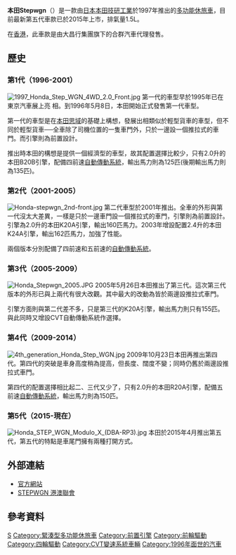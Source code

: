 {{Infobox Automobile
| name         = Honda Stepwgn
| image        = 2018 Honda Stepwgn.jpg
| manufacturer = [[本田汽車|本田汽車]]
| production   = 1996–現在
| predecessor  = 
| class        = [[多功能休旅車|多功能休旅車]]
}}
'''本田Stepwgn'''（{{lang-ja|ホンダ・ステップワゴン
}}）是一款由[[日本|日本]][[本田技研工業|本田技研工業]]於1997年推出的[[多功能休旅車|多功能休旅車]]，目前最新第五代車款已於2015年上市，排氣量1.5L。

在[[香港|香港]]，此車款是由大昌行集團旗下的合群汽車代理發售。

==歷史==
===第1代（1996-2001）===
[[File:1997_Honda_Step_WGN_4WD_2.0_Front.jpg|right]]
第一代的車型早於1995年已在東京汽車展上亮
相。到1996年5月8日，本田開始正式發售第一代車型。

第一代的車型是在[[本田思域|本田思域]]的基礎上構想，發展出相類似於輕型貨車的車型，但不同於輕型貨車──全車除了司機位置的一隻車門外，只於一邊設一個推拉式的車門。而引擎則為前置設計。

推出時本田的構想是提供一個經濟型的車型，故其配置選擇比較少，只有2.0升的本田B20B引擎，配備四前速[[自動傳動系統|自動傳動系統]]，輸出馬力則為125匹(後期輸出馬力則為135匹)。

<div style="clear: both"></div>

===第2代（2001-2005）===
[[File:Honda-stepwgn_2nd-front.jpg|right]]
第二代車型於2001年推出。全車的外形與第一代沒太大差異，一樣是只於一邊車門設一個推拉式的車門，引擎則為前置設計。引擎為2.0升的本田K20A引擎，輸出160匹馬力。2003年增設配置2.4升的本田K24A引擎，輸出162匹馬力，加強了性能。

兩個版本分別配備了四前速和五前速的[[自動傳動系統|自動傳動系統]]。

<div style="clear: both"></div>

===第3代（2005-2009）===
[[File:Honda_Stepwgn_2005.JPG|right]]
2005年5月26日本田推出了第三代。這次第三代版本的外形已與上兩代有很大改觀。其中最大的改動為皆於兩邊設推拉式車門。

引擎方面則與第二代差不多，只是第三代的K20A引擎，輸出馬力則只有155匹。與此同時又增設CVT自動傳動系統作選擇。

<div style="clear: both"></div>

===第4代（2009-2014）===
[[File:4th_generation_Honda_Step_WGN.jpg|right]]
2009年10月23日本田再推出第四代。第四代的突破是車身高度稍為提高，但長度、闊度不變；同時仍舊於兩邊設推拉式車門。

第四代的配置選擇相比起二、三代又少了，只有2.0升的本田R20A引擎，配備五前速[[自動傳動系統|自動傳動系統]]，輸出馬力則為150匹。

<div style="clear: both"></div>

===第5代（2015-現在）===
[[File:Honda_STEP_WGN_Modulo_X_(DBA-RP3).jpg|right]]
本田於2015年4月推出第五代，第五代的特點是車尾門擁有兩種打開方式。

==外部連結==
* [https://web.archive.org/web/20100110013611/http://www.honda.com.hk/stepwgn_main.html 官方網站]
* [http://www.stepwgnhk.com/ STEPWGN 港澳聯會] {{Wayback|url=http://www.stepwgnhk.com/ |date=20210115142834 }}

== 參考資料 ==
{{Reflist}}

{{Commons cat|Honda Step WGN}}


[[Category:本田車款|S]]
[[Category:緊湊型多功能休旅車|Category:緊湊型多功能休旅車]]
[[Category:前置引擎|Category:前置引擎]]
[[Category:前輪驅動|Category:前輪驅動]]
[[Category:四輪驅動|Category:四輪驅動]]
[[Category:CVT變速系統車輛|Category:CVT變速系統車輛]]
[[Category:1996年面世的汽車|Category:1996年面世的汽車]]